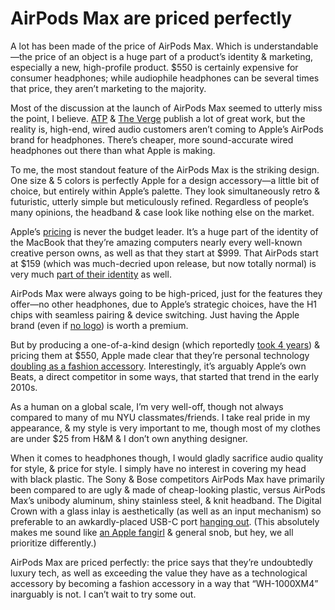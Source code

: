 # AirPods Max are priced perfectly

A lot has been made of the price of AirPods Max. Which is understandable—the price of an object is a huge part of a product’s identity & marketing, especially a new, high-profile product. $550 is certainly expensive for consumer headphones; while audiophile headphones can be several times that price, they aren’t marketing to the majority.

Most of the discussion at the launch of AirPods Max seemed to utterly miss the point, I believe. [ATP](https://atp.fm/408) & [The Verge](https://www.theverge.com/22177494/apple-airpods-max-headphones-review-price-features) publish a lot of great work, but the reality is, high-end, wired audio customers aren’t coming to Apple’s AirPods brand for headphones. There’s cheaper, more sound-accurate wired headphones out there than what Apple is making.

To me, the most standout feature of the AirPods Max is the striking design. One size & 5 colors is perfectly Apple for a design accessory—a little bit of choice, but entirely within Apple’s palette. They look simultaneously retro & futuristic, utterly simple but meticulously refined. Regardless of people’s many opinions, the headband & case look like nothing else on the market.

Apple’s [pricing](https://www.macworld.com/article/3600247/3-rules-to-understand-the-price-of-apple-products.html) is never the budget leader. It’s a huge part of the identity of the MacBook that they’re amazing computers nearly every well-known creative person owns, as well as that they start at $999. That AirPods start at $159 (which was much-decried upon release, but now totally normal) is very much [part of their identity](https://www.urbandictionary.com/define.php?term=i%20can%20t%20hear%20broke) as well.

AirPods Max were always going to be high-priced, just for the features they offer—no other headphones, due to Apple’s strategic choices, have the H1 chips with seamless pairing & device switching. Just having the Apple brand (even if [no logo](https://twitter.com/vladsavov/status/1348827785943347202?s=20)) is worth a premium.

But by producing a one-of-a-kind design (which reportedly [took 4 years](https://9to5mac.com/2020/12/09/airpods-max-development/)) & pricing them at $550, Apple made clear that they’re personal technology [doubling as a fashion accessory](https://www.youtube.com/watch?v=4DLNqACv9Ug). Interestingly, it’s arguably Apple’s own Beats, a direct competitor in some ways, that started that trend in the early 2010s.

As a human on a global scale, I’m very well-off, though not always compared to many of mu NYU classmates/friends. I take real pride in my appearance, & my style is very important to me, though most of my clothes are under $25 from H&M & I don’t own anything designer.

When it comes to headphones though, I would gladly sacrifice audio quality for style, & price for style. I simply have no interest in covering my head with black plastic. The Sony & Bose competitors AirPods Max have primarily been compared to are ugly & made of cheap-looking plastic, versus AirPods Max’s unibody aluminum, shiny stainless steel, & knit headband. The Digital Crown with a glass inlay is aesthetically (as well as an input mechanism) so preferable to an awkardly-placed USB-C port [hanging out](https://www.amazon.com/Sony-WH-1000XM4-Canceling-Headphones-phone-call/dp/B0863TXGM3). (This absolutely makes me sound like [an Apple fangirl](https://notebook.lachlanjc.com/2019-09-10_why_i_care_about_apple/) & general snob, but hey, we all prioritize differently.)

AirPods Max are priced perfectly: the price says that they’re undoubtedly luxury tech, as well as exceeding the value they have as a technological accessory by becoming a fashion accessory in a way that “WH-1000XM4” inarguably is not. I can’t wait to try some out.

